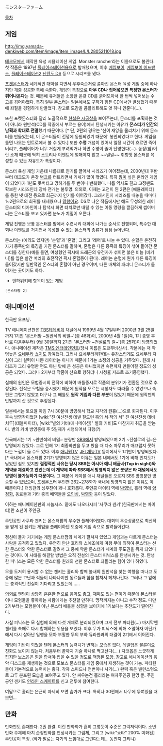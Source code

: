 モンスターファーム

[[목차]]

== 게임 ==
http://img.yamada-denkiweb.com/item/image/item_image/L/L2805211018.jpg

[[테크모]]에서 제작한 육성 시뮬레이션 게임. Monster rancher라는 이름으로도 불린다.
첫 작품은 1997년 [[플레이스테이션]]용으로 발매했으며, 이후 [[게임보이]], [[게임보이 어드밴스]], [[플레이스테이션2]] [[닌텐도 DS]] 등으로 시리즈를 냈다.

[[포켓몬스터]]가 세계적인 대박을 치면서 우후죽순처럼 쏟아진 몬스터 육성 게임 중에 하나지만 개중 성공한 축에 속한다. 
게임의 특징으로 '''아무 CD나 집어넣으면 특정한 몬스터가 튀어나온다'''는 것. 때문에 유저들은 소장한 온갖 CD를 긁어모아서 한 번씩 넣어보는 수고를 겪어야했다. 특히 일부 몬스터는 일본에서도 구하기 힘든 CD에서만 발생했기 때문에 좌절을 경험하게 만들었다. 참고로 도감을 콤플리트해도 엿 하나 안준다(...).

또한 포켓몬스터와 달리 노골적으로 [[현실은 시궁창]]을 보여주는데, 몬스터를 포획하는 것이 아니라 원반석(CD를 작중에서 부르는 용어)에서 탄생시키는 이유가 '''몬스터가 인간의 남획과 학대로 전멸'''했기 때문이다. [* 단, 2편의 경우는 '신이 재앙을 물리치기 위해 몬스터를 만들었는데, 이 몬스터들이 전쟁에 동원되었기 때문에' 봉인되었다고 한다. 게임을 틀면 나오는 인트로에서 볼 수 있다.] 또한 '''수명''' 개념이 있어서 일정 시간이 흐르면 죽어버리고, 플레이어가 너무 거칠게 부려먹거나 하면 수명이 줄어 단명한다(...). 
농장(팜)이란 소재 때문에 딱히 스토리나 이벤트에 얼매이지 않고 ~~널널~~ 취향껏 몬스터를 육성할 수 있는 자유도가 특징이다.

몬스터 육성 게임 가운데 나름대로 인기를 끌어서 시리즈가 이어졌는데, 2000년대 후반부터 테크모가 온갖 [[병크]]를 터트리면서 기세가 많이 꺾였다. 특히 [[뭥미]] 싶은 온라인 게임이 되었다가 1년도 못버티고 망하기를 두 번이나 반복했다. 
나름 역사도 깊고 고정팬도 확보한 시리즈인데 장차 전개는 불투명.
의외로, 이제는 고전이 된 2편은 [에뮬레이터]를 통한 넷 대전 등으로  최근까지 인기를 이어갔다. 그래서인지 시리즈를 내놓을 때마다 1~2편으로의 회귀를 내세웠으나 [[망했어요]]. DS로 나온 작품에서만 해도 무성의한 레어 몬스터의 디자인이나 탐색시 화면 터치로만 내릴 수 있는 이동 명령을 깔끔하게 씹어버리는 몬스터를 보고 있자면 분노가 치밀어 오른다.

게임 진행은 보통 몬스터를 팜에서 수련시켜 대회에 나가는 순서로 진행되며, 특수한 대회나 이벤트를 거치면서 육성할 수 있는 몬스터의 종류가 점점 늘어난다.

몬스터는 (예외도 있지만) '순혈'과 '혼혈', 그리고 '레어'로 나눌 수 있다. 순혈은 온전히 자기 종족만의 특징을 가진 몬스터를 말하며, 혼혈은 다른 종족의 특징이 섞여 들어간 몬스터를 칭한다(예를 들면, 여성형인 픽시에 드래곤의 유전자가 섞이면 붉은 비늘 [비키니]를 입은 빨간 머리의 호전적인 픽시 혼혈종이 된다). 레어는 순혈에 뭔가 다른 특징이 들어갔지만 일반적인 몬스터의 혼혈이 아닌 경우이며, 다른 매체의 패러디 몬스터가 들어가는 곳이기도 하다.

* 엔하위키에 항목이 있는 게임 
 [몬스터팜 2]

== 애니메이션 ==
{{{#!html
<iframe width="560" height="315" src="http://www.youtube.com/embed/bWa_3tWiGdk?rel=0" frameborder="0" allowfullscreen></iframe>
}}}
한국판 오프닝.

TV 애니메이션판은 [[TBS테레비]]계 채널에서 1999년 4월 17일부터 2000년 3월 25일까지  1기인 '몬스터팜 ~원반석의 비밀~'(총 48화)이, 2000년 4월 1일(즉, 1기 종영 후 바로 다음주부터) 9월 30일까지 2기인 '몬스터팜 ~전설로의 길~'(총 25화)이 방영되었다. 애니메이션 제작은 [[TMS 엔터테인먼트]](당시 이름은 도쿄무비신사). 각본에는 저 악명높은 [[요네무라 쇼지]]도 참여했다. 그러나 요네무라까한테는 유감스럽게도 요네무라 자신이 그리 실력이 나쁜 라이터는 아니기 때문에 1기는 소정의 성공을 거두었다. 원래 시리즈가 그리 유명한 편도 아닌 탓에 큰 성공은 아니었지만 속편까지 만들어질 정도의 성공은 되었다. 그러나 2기부터 작품이 산으로 향하더니 시청률 저조로 조기종영했다.

실패의 원인은 모험중시의 전작에 비하여 배틀중시로 작품의 분위기가 전환된 것으로 추정된다. 전작은 모험을 중시했기 때문에 원작을 모르는 시청자도 따라올 수 있었으나 속편은 그렇지 않았고 더구나 그 배틀도 '''원작 게임과 다른 부분'''이 많았기 때문에 원작팬의 반발까지 산 것으로 추정된다.

일본에서는 토요일 아침 7시 30분에 방영해서 학교 지각의 원흉(...)으로 회자된다. 이후 후속 방영작이었던 [wiki:"진 여신전생 데빌 칠드런 흑의 서·적의 서" 진 여신전생 데비치루](데블파이터), [wiki:"별의 커비(애니메이션)" 별의 커비]도 마찬가지 취급을 받는다. 별의 커비 방영중에 주 5일제가 시행되어서 다행(?)

한국에서는 1기 ~원반석의 비밀~ 분량만 [[SBS]]에서 방영되었으며 2기 ~전설로의 길~은 방영되지 않았다. 그로 인해 1기 최종화만을 두고 봤을 때 다소 마무리가 매끄럽지 못하다는 느낌이 들 수도 있다. 이후 [[애니원TV]], [[JEI 재능TV]] 등지에서도 1기만이 방영되었다.[* 국내에서 몬스터팜 2기가 방영되지 않은 이유는 일본 내에서도 1기에 비해 인지도가 낮았던 점도 있지만 '''결정적인 사유는 당시 SBS는 아시아 애니 배급사(Top in sight)와 계약을 체결하고 있었는데 이 계약에 따라 SBS에서 방영되지 않은 분량은 타 채널에서도 방영이 불가능하기 때문이다.''' 그 때문에 케이블 애니 채널들은 오로지 SBS 방영분만 방송할 수 있었으며, 포켓몬스터 무인편 262~278화가 국내에 방영되지 않은 이유도 이 때문이다.] 더빙판의 성우진이 꽤나 호화롭다. 주인공 마이티 역에 [[박영남]], 홀리 역에 [[양정화]], 동료들과 기타 중복 배역들을 [[오인성]], [[박영화]] 등이 맡았다.

이하는 애니메이션판의 시놉시스. 밑에도 나오다시피 '사쿠라 겐키'(한국판에서는 마이티)란 소년이 주인공.

주인공인 사쿠라 겐키는 몬스터팜의 우수한 플레이어였다. 대회의 우승상품으로 최신작을 받게 된 겐키는 게임을 플레이하던 도중에 게임 속으로 빨려들어간다.

정신이 들자 거기에는 게임 몬스터팜의 세계가 펼쳐져 있었고 게임과는 다르게 몬스터는 사람을 공격하고 있었다. 우연히 만난 호리와 스에조에게 마왕 무에 의하여 몬스터는 선한 몬스터와 악한 몬스터로 갈려서 그 중에 악한 몬스터가 세계의 주도권을 쥐게 되었다는 것이다. 이 사태를 해결할 방법은 오직 전설의 몬스터 피닉스를 탄생시키는 것. 탄생한 피닉스는 모든 악한 몬스터를 원래의 선한 몬스터로 되돌리는 힘이 있다 하였다.

무를 도저히 용서할 수 없는 겐키는 홀리와 함께 불새의 원반석을 찾는 여행을 떠나고 도중에 많은 고난과 적들이 나타나지만 동료들과 힘을 합쳐서 헤쳐나간다. 그러나 그 앞에는 충격적인 진실이 기다리고 있었는데......

의외로 엔딩이 상당히 훈훈한 편으로 음악도 좋고, 재미도 있는 편이기 때문에 몬스터물이나 모험물을 좋아하는 사람에게는 추천할 만하다. 명작까지는 아니고 수작 정도. 다만 2기부터는 모험물이 아닌 몬스터 배틀물 성향을 보이기에 1기보다는 추천도가 떨어진다.

사실 피닉스는 모 실험에 의해 다섯 개체로 분리되었으며 그게 전부 파티원(...) 마지막엔 겐키를 촉매로 다시 합체하는 위용을 보였다. 이후 무가 피닉스에 의해 소멸하자 어딘가에서 다시 살아난 일행을 모아 부활한 무의 부하 듀라한과의 대결이 2기에서 이어진다.

게임이 기반이 되었을 텐데 몬스터의 능력치가 변하는 모습은 없다. 레벨업은 물론이요 진화도 보이지 않는다. 처음부터 끝까지 기술 하나로 먹고산다(....) 자코몹은 느긋하게 잡지만 보스몹은 힘을 합쳐야 잡을 수 있을 정도로 책정된 모양.
참고로 애니메이션의 음악 디스크를 재생하는 것으로 모보스 몬스터를 게임 중에서 재생하는 것이 가능.
파티원들이 기본적으로 능력치는 좋다. 각자 스피드나 언변이나 사기(...) 완력 혹은 밸런스형으로 고루 분포된 모습을 보여주고 있다. 안 싸우는건 홀리라는 여자주인공 한명 뿐. 주인공인 겐키도 [[인라인 스케이트]]를 신고 전투에 참여한다.

여담으로 홀리는 은근히 자세히 보면 슴가가 크다. 특히나 30편에서 나무에 묶여있을 때 보면...
== 만화 ==
만화판도 존재한다. 2권 완결. 이런 만화화가 흔히 그렇듯이 수준은 그럭저럭이다. 소년만화 주제에 마치 순정만화를 연상시키는 그림체, 그리고 [wiki:"쇼타" 200% 미화된] 주인공이 특징. (작가 말로는 자기의 느낌대로 그린다는데... 동인지 그리냐)
